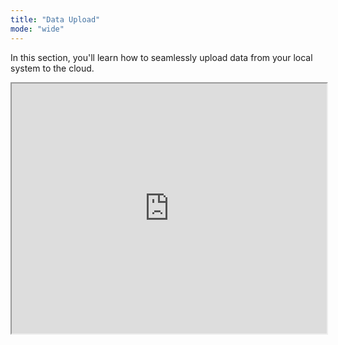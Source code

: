 ```yaml
---
title: "Data Upload"
mode: "wide"
---
```


In this section, you'll learn how to seamlessly upload data from your local system to the cloud.

<iframe width="100%" height="400px" src="https://app.sharefable.com/embed/demo/data-upload-8do0p25kqjfzpce0" allowfullscreen />

## 🎉 Congratulations\! You’ve Successfully Uploaded Data to the Cloud\! 🎉

Welcome to the next level of data management efficiency\! Your expertise in uploading data from your local system to the cloud is impressive, and you’re now ready to manage your data effortlessly.

### Let’s Put Your Skills to Work\!

Start leveraging the power of cloud storage, ensuring seamless data access and management within our platform. Whether it’s uploading new data or accessing existing files, you’re equipped to handle it all.

Should you require any further assistance, our support team is standing by to assist you every step of the way.

Congratulations again on your achievement, and here’s to smooth data management ahead\!